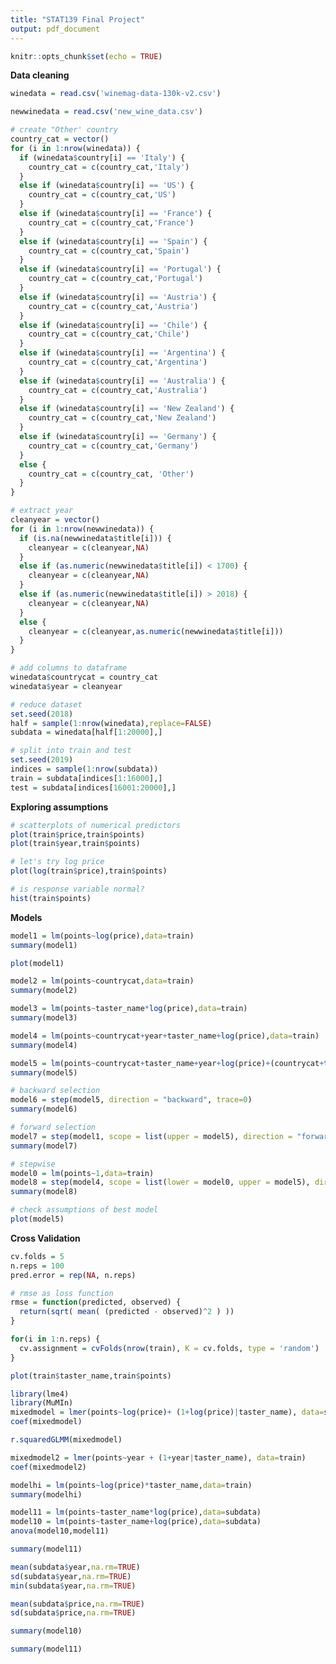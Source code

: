 ```yaml
---
title: "STAT139 Final Project"
output: pdf_document
---
```


```r
knitr::opts_chunk$set(echo = TRUE)
```

**Data cleaning**

```r
winedata = read.csv('winemag-data-130k-v2.csv')
```

```r
newwinedata = read.csv('new_wine_data.csv')
```

```r
# create "Other' country
country_cat = vector()
for (i in 1:nrow(winedata)) {
  if (winedata$country[i] == 'Italy') {
    country_cat = c(country_cat,'Italy')
  }
  else if (winedata$country[i] == 'US') {
    country_cat = c(country_cat,'US')
  }
  else if (winedata$country[i] == 'France') {
    country_cat = c(country_cat,'France')
  }
  else if (winedata$country[i] == 'Spain') {
    country_cat = c(country_cat,'Spain')
  }
  else if (winedata$country[i] == 'Portugal') {
    country_cat = c(country_cat,'Portugal')
  }
  else if (winedata$country[i] == 'Austria') {
    country_cat = c(country_cat,'Austria')
  }
  else if (winedata$country[i] == 'Chile') {
    country_cat = c(country_cat,'Chile')
  }
  else if (winedata$country[i] == 'Argentina') {
    country_cat = c(country_cat,'Argentina')
  }
  else if (winedata$country[i] == 'Australia') {
    country_cat = c(country_cat,'Australia')
  }
  else if (winedata$country[i] == 'New Zealand') {
    country_cat = c(country_cat,'New Zealand')
  }
  else if (winedata$country[i] == 'Germany') {
    country_cat = c(country_cat,'Germany')
  }
  else {
    country_cat = c(country_cat, 'Other')
  }
}
```


```r
# extract year
cleanyear = vector()
for (i in 1:nrow(newwinedata)) {
  if (is.na(newwinedata$title[i])) {
    cleanyear = c(cleanyear,NA)
  }
  else if (as.numeric(newwinedata$title[i]) < 1700) {
    cleanyear = c(cleanyear,NA)
  }
  else if (as.numeric(newwinedata$title[i]) > 2018) {
    cleanyear = c(cleanyear,NA)
  }
  else {
    cleanyear = c(cleanyear,as.numeric(newwinedata$title[i]))
  }
}
```


```r
# add columns to dataframe
winedata$countrycat = country_cat
winedata$year = cleanyear
```

```r
# reduce dataset
set.seed(2018)
half = sample(1:nrow(winedata),replace=FALSE)
subdata = winedata[half[1:20000],]
```

```r
# split into train and test
set.seed(2019)
indices = sample(1:nrow(subdata))
train = subdata[indices[1:16000],]
test = subdata[indices[16001:20000],]
```


**Exploring assumptions**

```r
# scatterplots of numerical predictors
plot(train$price,train$points)
plot(train$year,train$points)
```

```r
# let's try log price
plot(log(train$price),train$points)
```


```r
# is response variable normal?
hist(train$points)
```

**Models**

```r
model1 = lm(points~log(price),data=train)
summary(model1)
```

```r
plot(model1)
```


```r
model2 = lm(points~countrycat,data=train)
summary(model2)
```

```r
model3 = lm(points~taster_name*log(price),data=train)
summary(model3)
```

```r
model4 = lm(points~countrycat+year+taster_name+log(price),data=train)
summary(model4)
```


```r
model5 = lm(points~countrycat+taster_name+year+log(price)+(countrycat+taster_name+year+log(price))^2,data=train)
summary(model5)
```


```r
# backward selection
model6 = step(model5, direction = "backward", trace=0)
summary(model6)
```

```r
# forward selection
model7 = step(model1, scope = list(upper = model5), direction = "forward", trace=0)
summary(model7)
```


```r
# stepwise
model0 = lm(points~1,data=train)
model8 = step(model4, scope = list(lower = model0, upper = model5), direction = "both",trace=0)
summary(model8)
```



```r
# check assumptions of best model
plot(model5)
```

**Cross Validation**

```r
cv.folds = 5
n.reps = 100
pred.error = rep(NA, n.reps)

# rmse as loss function
rmse = function(predicted, observed) {
  return(sqrt( mean( (predicted - observed)^2 ) ))
}

for(i in 1:n.reps) {
  cv.assignment = cvFolds(nrow(train), K = cv.folds, type = 'random')
}
```

```r
plot(train$taster_name,train$points)
```


```r
library(lme4)
library(MuMIn)
mixedmodel = lmer(points~log(price)+ (1+log(price)|taster_name), data=subdata)
coef(mixedmodel)
```


```r
r.squaredGLMM(mixedmodel)
```

```r
mixedmodel2 = lmer(points~year + (1+year|taster_name), data=train)
coef(mixedmodel2)
```

```r
modelhi = lm(points~log(price)*taster_name,data=train)
summary(modelhi)
```

```r
model11 = lm(points~taster_name*log(price),data=subdata)
model10 = lm(points~taster_name+log(price),data=subdata)
anova(model10,model11)
```

```r
summary(model11)
```


```r
mean(subdata$year,na.rm=TRUE)
sd(subdata$year,na.rm=TRUE)
min(subdata$year,na.rm=TRUE)
```

```r
mean(subdata$price,na.rm=TRUE)
sd(subdata$price,na.rm=TRUE)
```

```r
summary(model10)
```

```r
summary(model11)
```

